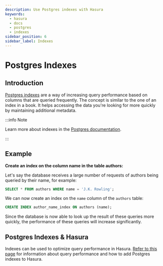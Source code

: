 ```yaml
---
description: Use Postgres indexes with Hasura
keywords:
  - hasura
  - docs
  - postgres
  - indexes
sidebar_position: 6
sidebar_label: Indexes
---
```


# Postgres Indexes

## Introduction

[Postgres indexes](https://www.postgresql.org/docs/current/sql-createindex.html) are a way of increasing query
performance based on columns that are queried frequently. The concept is similar to the one of an index in a book. It
helps accessing the data you're looking for more quickly by maintaining additional metadata.

:::info Note

Learn more about indexes in the [Postgres documentation](https://www.postgresql.org/docs/current/sql-createindex.html).

:::

## Example

**Create an index on the column name in the table authors:**

Let's say the database receives a large number of requests of authors being queried by their name, for example:

```sql
SELECT * FROM authors WHERE name = 'J.K. Rowling';
```

We can now create an index on the `name` column of the `authors` table:

```sql
CREATE INDEX author_name_index ON authors (name);
```

Since the database is now able to look up the result of these queries more quickly, the performance of these queries
will increase significantly.

## Postgres Indexes & Hasura

Indexes can be used to optimize query performance in Hasura.
[Refer to this page](/queries/postgres/performance.mdx#pg-data-validation-pg-indexes) for information about query
performance and how to add Postgres indexes to Hasura.
